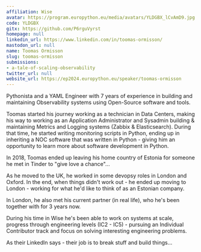 ```yaml
---
affiliation: Wise
avatar: https://program.europython.eu/media/avatars/YLDGBX_lCvAmD9.jpg
code: YLDGBX
gitx: https://github.com/P6rguVyrst
homepage: null
linkedin_url: https://www.linkedin.com/in/toomas-ormisson/
mastodon_url: null
name: Toomas Ormisson
slug: toomas-ormisson
submissions:
- a-tale-of-scaling-observability
twitter_url: null
website_url: https://ep2024.europython.eu/speaker/toomas-ormisson
---
```


Pythonista and a YAML Engineer with 7 years of experience in building and maintaining Observability systems using Open-Source software and tools.

Toomas started his journey working as a technician in Data Centers, making his way to working as an Application Administrator and Sysadmin building & maintaining Metrics and Logging systems (Zabbix & Elasticsearch). During that time, he started writing monitoring scripts in Python, ending up in inheriting a NOC software that was written in Python - giving him an opportunity to learn more about software development in Python.

In 2018, Toomas ended up leaving his home country of Estonia for someone he met in Tinder to "give love a chance"...

As he moved to the UK, he worked in some devopsy roles in London and Oxford. In the end, when things didn't work out - he ended up moving to London - working for what he'd like to think of as an Estonian company.

In London, he also met his current partner (in real life), who he's been together with for 3 years now.

During his time in Wise he's been able to work on systems at scale, progress through engineering levels (IC2 - IC5) - pursuing an Individual Contributor track and focus on solving interesting engineering problems.

As their LinkedIn says - their job is to break stuff and build things...
